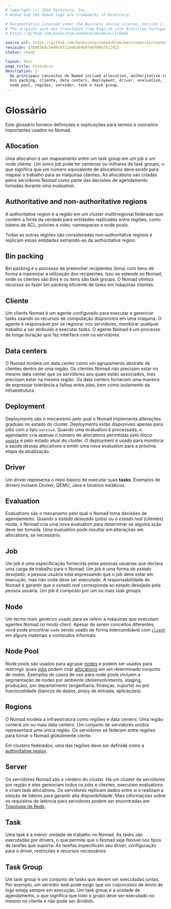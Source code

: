 ```yaml
---
# Copyright (c) 2024 HashiCorp, Inc.
# Nomad and the Nomad logo are trademarks of HashiCorp.

# Documentation licensed under the Business Source License, Version 1.1.
# The original work was translated from English into Brazilian Portuguese.
# https://github.com/hashicorp/nomad/blob/main/LICENSE

source_url: https://github.com/hashicorp/nomad/blob/main/website/content/docs/glossary.mdx
revision: 53b083b8c5e09c8f12ae6a9db9fe6f88e75c2d12
status: ready

layout: docs
page_title: Glossário
description: |-
  Os principais conceitos do Nomad incluem allocation, authoritative regions,
  bin packing, cliente, data centers, deployment, driver, evaluation, job, node,
  node pool, regiões, servidor, task e task group.
---
```


# Glossário

Este glossário fornece definições e explicações para termos e conceitos
importantes usados no Nomad.

## Allocation

Uma allocation é um mapeamento entre um task group em um job e um node cliente.
Um único job pode ter centenas ou milhares de task groups, o que significa que
um número equivalente de allocations deve existir para mapear o trabalho para as
máquinas clientes.
As allocations são criadas pelos servidores Nomad como parte das decisões de
agendamento tomadas durante uma evaluation.

## Authoritative and non-authoritative regions

A authoritative region é a região em um cluster multirregional federado que
contém a fonte da verdade para entidades replicadas entre regiões, como tokens
de ACL, policies e roles, namespaces e node pools.

Todas as outras regiões são consideradas non-authoritative regions e replicam
essas entidades extraindo-as da authoritative region.

## Bin packing

Bin packing é o processo de preencher recipientes (bins) com itens de forma a
maximizar a utilização dos recipientes.
Isso se estende ao Nomad, onde os clientes são bins e os itens são task groups.
O Nomad otimiza recursos ao fazer bin packing eficiente de tasks em máquinas
clientes.

## Cliente

Um cliente Nomad é um agente configurado para executar e gerenciar tasks usando
os recursos de computação disponíveis em uma máquina.
O agente é responsável por se registrar nos servidores, monitorar qualquer
trabalho a ser atribuído e executar tasks.
O agente Nomad é um processo de longa duração que faz interface com os
servidores.

## Data centers

O Nomad modela um data center como um agrupamento abstrato de clientes dentro de
uma região.
Os clientes Nomad não precisam estar no mesmo data center que os servidores aos
quais estão associados, mas precisam estar na mesma região.
Os data centers fornecem uma maneira de expressar tolerância a falhas entre
jobs, bem como isolamento da infraestrutura.

## Deployment

Deployments são o mecanismo pelo qual o Nomad implementa alterações graduais no
estado do cluster.
Deployments estão disponíveis apenas para jobs com o tipo `service`.
Quando uma evaluation é processada, o agendador cria apenas o número de
allocations permitidas pelo bloco [`update`][] e pelo estado atual do cluster.
O deployment é usado para monitorar a saúde dessas allocations e emitir uma nova
evaluation para a próxima etapa da atualização.

## Driver

Um driver representa o meio básico de executar suas **tasks**.
Exemplos de drivers incluem Docker, QEMU, Java e binários estáticos.

## Evaluation

Evaluations são o mecanismo pelo qual o Nomad toma decisões de agendamento.
Quando o _estado desejado_ (jobs) ou o _estado real_ (clientes) muda, o Nomad
cria uma nova evaluation para determinar se alguma ação deve ser tomada.
Uma evaluation pode resultar em alterações em allocations, se necessário.

## Job

Um job é uma especificação fornecida pelas pessoas usuárias que declara uma
carga de trabalho para o Nomad.
Um job é uma forma de _estado desejado_; a pessoa usuária está expressando que o
job deve estar em execução, mas não onde deve ser executado.
A responsabilidade do Nomad é garantir que o _estado real_ corresponda ao estado
desejado pela pessoa usuária.
Um job é composto por um ou mais task groups.

## Node

Um termo mais genérico usado para se referir a máquinas que executam agentes
Nomad no modo client.
Apesar de serem conceitos diferentes, você pode encontrar `node` sendo usado
de forma intercambiável com [`client`](#cliente) em alguns materiais e conteúdos
informais.

## Node Pool

Node pools são usados para agrupar [nodes](#node) e podem ser usados para
restringir quais [jobs](#job) podem criar [allocations](#allocation) em um
determinado conjunto de nodes.
Exemplos de casos de uso para node pools incluem a segmentação de nodes por
ambiente (desenvolvimento, staging, produção), por departamento (engenharia,
finanças, suporte) ou por funcionalidade (bancos de dados, proxy de entrada,
aplicações).

## Regions

O Nomad modela a infraestrutura como regiões e data centers.
Uma região conterá um ou mais data centers.
Um conjunto de servidores unidos representará uma única região.
Os servidores se federam entre regiões para tornar o Nomad globalmente ciente.

Em clusters federados, uma das regiões deve ser definida como a
[authoritative region](#authoritative-and-non-authoritative-regions).

## Server

Os servidores Nomad são o cérebro do cluster.
Há um cluster de servidores por região e eles gerenciam todos os jobs e
clientes, executam evaluations e criam task allocations.
Os servidores replicam dados entre si e realizam a eleição de líderes para
garantir alta disponibilidade.
Mais informações sobre os requisitos de latência para servidores podem ser
encontradas em
[Topologia de Rede](/nomad/docs/deploy/production/requirements#network-topology).

## Task

Uma task é a menor unidade de trabalho no Nomad.
As tasks são executadas por drivers, o que permite que o Nomad seja flexível nos
tipos de tarefas que suporta.
As tarefas especificam seu driver, configuração para o driver, restrições e
recursos necessários.

## Task Group

Um task group é um conjunto de tasks que devem ser executadas juntas.
Por exemplo, um servidor web pode exigir que um coprocesso de envio de logs
esteja sempre em execução.
Um task group é a unidade de agendamento, o que significa que todo o grupo deve
ser executado no mesmo nó cliente e não pode ser dividido.

[`update`]: /nomad/docs/job-specification/update

